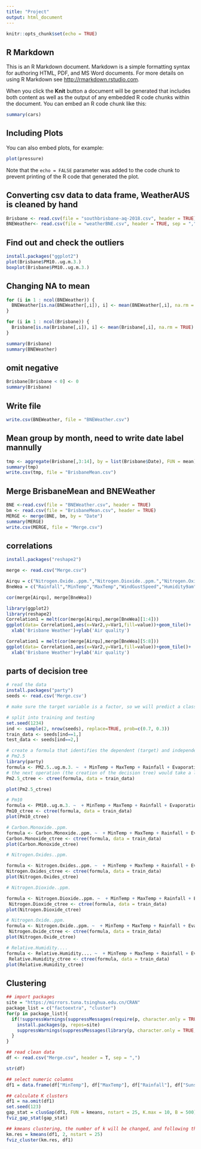 ---
title: "Project"
output: html_document
---

```{r setup, include=FALSE}
knitr::opts_chunk$set(echo = TRUE)
```

## R Markdown

This is an R Markdown document. Markdown is a simple formatting syntax for authoring HTML, PDF, and MS Word documents. For more details on using R Markdown see <http://rmarkdown.rstudio.com>.

When you click the **Knit** button a document will be generated that includes both content as well as the output of any embedded R code chunks within the document. You can embed an R code chunk like this:

```{r cars}
summary(cars)
```

## Including Plots

You can also embed plots, for example:

```{r pressure, echo=FALSE}
plot(pressure)
```

Note that the `echo = FALSE` parameter was added to the code chunk to prevent printing of the R code that generated the plot.

## Converting csv data to data frame, WeatherAUS is cleaned by hand
```{r}
Brisbane <- read.csv(file = "southbrisbane-aq-2018.csv", header = TRUE)
BNEWeather<- read.csv(file = "weatherBNE.csv", header = TRUE, sep = ",")
```


## Find out and check the outliers
```{r}
install.packages("ggplot2")
plot(Brisbane$PM10..ug.m.3.)
boxplot(Brisbane$PM10..ug.m.3.)
```

## Changing NA to mean
```{r}
for (i in 1 : ncol(BNEWeather)) {
  BNEWeather[is.na(BNEWeather[,i]), i] <- mean(BNEWeather[,i], na.rm = TRUE)
}

for (i in 1 : ncol(Brisbane)) {
  Brisbane[is.na(Brisbane[,i]), i] <- mean(Brisbane[,i], na.rm = TRUE)
}

summary(Brisbane)
summary(BNEWeather)
```

## omit negative
```{r}
Brisbane[Brisbane < 0] <- 0
summary(Brisbane)
```

## Write file
```{r}
write.csv(BNEWeather, file = "BNEWeather.csv")

```



## Mean group by month, need to write date label mannully
```{r}
tmp <- aggregate(Brisbane[,3:14], by = list(Brisbane$Date), FUN = mean)
summary(tmp)
write.csv(tmp, file = "BrisbaneMean.csv")
```


## Merge BrisbaneMean and BNEWeather
```{r}
BNE <-read.csv(file = "BNEWeather.csv", header = TRUE)
bm <- read.csv(file = "BrisbaneMean.csv", header = TRUE)
MERGE <- merge(BNE, bm, by = "Date")
summary(MERGE)
write.csv(MERGE, file = "Merge.csv")
```


## correlations 
```{r}
install.packages("reshape2")

merge <- read.csv("Merge.csv")

Airqu = c("Nitrogen.Oxide..ppm.","Nitrogen.Dioxide..ppm.","Nitrogen.Oxides..ppm.","Carbon.Monoxide..ppm.","PM10..ug.m.3.","PM2.5..ug.m.3.")
BneWea = c("Rainfall","MinTemp","MaxTemp","WindGustSpeed","Humidity9am","Humidity3pm","Temp9am","Temp3pm")

cor(merge[Airqu], merge[BneWea])

library(ggplot2)
library(reshape2)
Correlation1 = melt(cor(merge[Airqu],merge[BneWea][1:4]))
ggplot(data= Correlation1,aes(x=Var2,y=Var1,fill=value))+geom_tile()+
  xlab('Brisbane Weather')+ylab('Air quality')

Correlation1 = melt(cor(merge[Airqu],merge[BneWea][5:8]))
ggplot(data= Correlation1,aes(x=Var2,y=Var1,fill=value))+geom_tile()+
  xlab('Brisbane Weather')+ylab('Air quality')

```


## parts of decision tree
```{r}
# read the data
install.packages("party")
seeds <- read.csv('Merge.csv')

# make sure the target variable is a factor, so we will predict a class (classification) instead of a real number (regression)

# split into training and testing
set.seed(1234)
ind <- sample(2, nrow(seeds), replace=TRUE, prob=c(0.7, 0.3))
train_data <- seeds[ind==1,]
test_data <- seeds[ind==2,]

# create a formula that identifies the dependent (target) and independent variables
# Pm2.5
library(party)
formula <- PM2.5..ug.m.3. ~  + MinTemp + MaxTemp + Rainfall + Evaporation + Sunshine + WindGustSpeed + WindDir9am + WindDir3pm + WindSpeed9am + WindSpeed3pm + Humidity9am + Humidity3pm + Pressure9am + Pressure3pm + Cloud9am + Cloud3pm + Temp9am + Temp3pm + RainToday
# the next operation (the creation of the decision tree) would take a long time with more data and more classes, but has no problem with our toy data set
Pm2.5_ctree <- ctree(formula, data = train_data)

plot(Pm2.5_ctree)

# Pm10
formula <- PM10..ug.m.3. ~  + MinTemp + MaxTemp + Rainfall + Evaporation + Sunshine + WindGustSpeed + WindDir9am + WindDir3pm + WindSpeed9am + WindSpeed3pm + Humidity9am + Humidity3pm + Pressure9am + Pressure3pm + Cloud9am + Cloud3pm + Temp9am + Temp3pm + RainToday
Pm10_ctree <- ctree(formula, data = train_data)
plot(Pm10_ctree)

# Carbon.Monoxide..ppm.
formula <- Carbon.Monoxide..ppm. ~  + MinTemp + MaxTemp + Rainfall + Evaporation + Sunshine + WindGustSpeed + WindDir9am + WindDir3pm + WindSpeed9am + WindSpeed3pm + Humidity9am + Humidity3pm + Pressure9am + Pressure3pm + Cloud9am + Cloud3pm + Temp9am + Temp3pm + RainToday
Carbon.Monoxide_ctree <- ctree(formula, data = train_data)
plot(Carbon.Monoxide_ctree)

# Nitrogen.Oxides..ppm.

formula <- Nitrogen.Oxides..ppm. ~  + MinTemp + MaxTemp + Rainfall + Evaporation + Sunshine + WindGustSpeed + WindDir9am + WindDir3pm + WindSpeed9am + WindSpeed3pm + Humidity9am + Humidity3pm + Pressure9am + Pressure3pm + Cloud9am + Cloud3pm + Temp9am + Temp3pm + RainToday
Nitrogen.Oxides_ctree <- ctree(formula, data = train_data)
plot(Nitrogen.Oxides_ctree)

# Nitrogen.Dioxide..ppm.

formula <- Nitrogen.Dioxide..ppm. ~  + MinTemp + MaxTemp + Rainfall + Evaporation + Sunshine + WindGustSpeed + WindDir9am + WindDir3pm + WindSpeed9am + WindSpeed3pm + Humidity9am + Humidity3pm + Pressure9am + Pressure3pm + Cloud9am + Cloud3pm + Temp9am + Temp3pm + RainToday
 Nitrogen.Dioxide_ctree <- ctree(formula, data = train_data)
plot(Nitrogen.Dioxide_ctree)

# Nitrogen.Oxide..ppm.
formula <- Nitrogen.Oxide..ppm. ~  + MinTemp + MaxTemp + Rainfall + Evaporation + Sunshine + WindGustSpeed + WindDir9am + WindDir3pm + WindSpeed9am + WindSpeed3pm + Humidity9am + Humidity3pm + Pressure9am + Pressure3pm + Cloud9am + Cloud3pm + Temp9am + Temp3pm + RainToday
 Nitrogen.Oxide_ctree <- ctree(formula, data = train_data)
plot(Nitrogen.Oxide_ctree)

# Relative.Humidity....
formula <- Relative.Humidity.... ~  + MinTemp + MaxTemp + Rainfall + Evaporation + Sunshine + WindGustSpeed + WindDir9am + WindDir3pm + WindSpeed9am + WindSpeed3pm + Humidity9am + Humidity3pm + Pressure9am + Pressure3pm + Cloud9am + Cloud3pm + Temp9am + Temp3pm + RainToday
 Relative.Humidity_ctree <- ctree(formula, data = train_data)
plot(Relative.Humidity_ctree)

```

## Clustering
```{r}
## import packages
site = "https://mirrors.tuna.tsinghua.edu.cn/CRAN"
package_list = c("factoextra", "cluster")
for(p in package_list){
  if(!suppressWarnings(suppressMessages(require(p, character.only = TRUE, quietly = TRUE, warn.conflicts = FALSE)))){
    install.packages(p, repos=site)
    suppressWarnings(suppressMessages(library(p, character.only = TRUE, quietly = TRUE, warn.conflicts = FALSE)))
  }
}

## read clean data
df <- read.csv("Merge.csv", header = T, sep = ",")

str(df)

## select numeric columns
df1 = data.frame(df["MinTemp"], df["MaxTemp"], df["Rainfall"], df["Sunshine"], df["WindSpeed3pm"], df["Humidity3pm"], df["Pressure3pm"], df["PM10..ug.m.3."], df["PM2.5..ug.m.3."])

## calculate K clusters
df1 = na.omit(df1)
set.seed(123)
gap_stat = clusGap(df1, FUN = kmeans, nstart = 25, K.max = 10, B = 500)
fviz_gap_stat(gap_stat)

## kmeans clustering, the number of k will be changed, and following the above answer 
km.res = kmeans(df1, 2, nstart = 25)
fviz_cluster(km.res, df1)

```


